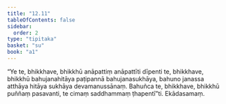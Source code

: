 ```yaml
---
title: "12.11"
tableOfContents: false
sidebar:
  order: 2
type: "tipitaka"
basket: "su"
book: "a1"
---
```



<DynamicBreadcrumb />

<Division number="160" book="a1" bookNo="15" page="21">

<Paragraph number="256" book="a1">
“Ye te, bhikkhave, bhikkhū anāpattiṃ anāpattīti dīpenti te, bhikkhave, bhikkhū bahujanahitāya paṭipannā bahujanasukhāya, bahuno janassa atthāya hitāya sukhāya devamanussānaṃ. Bahuñca te, bhikkhave, bhikkhū puññaṃ pasavanti, te cimaṃ saddhammaṃ ṭhapentī”ti.

</Paragraph>
</Division>

<Paragraph number="257" type="center" book="a1">
Ekādasamaṃ.
</Paragraph>